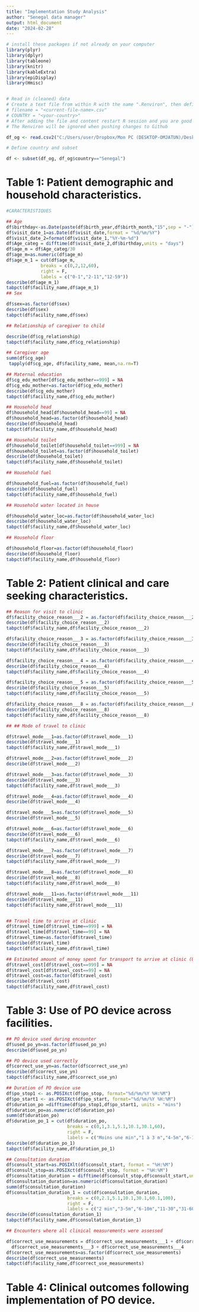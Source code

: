 ```yaml
---
title: "Implementation Study Analysis"
author: "Senegal data manager"
output: html_document
date: "2024-02-28"
--- 
```


```r

# install these packages if not already on your computer
library(plyr)
library(dplyr)
library(tableone)
library(knitr)
library(kableExtra)
library(epiDisplay)
library(Hmisc)


# Read in (cleaned) data
# Create a text file from within R with the name ".Renviron", then define the variables as below
# filename = "<current-file-name>.csv"
# COUNTRY = "<your-country>"
# After adding the file and content restart R session and you are good to go
# The Renviron will be ignored when pushing changes to Github

df_og <- read.csv2("C:/Users/user/Dropbox/Mon PC (DESKTOP-OMJATUN)/Desktop/TIMCI/Implamentation study training/implementation-data_clean_2024-02-15.csv")

# Define country and subset

df <- subset(df_og, df_og$country=="Senegal")

```
 
# Table 1: Patient demographic and household characteristics.


```r
#CARACTERISTIQUES 

## Age
df$birthday<-as.Date(paste(df$birth_year,df$birth_month,"15",sep = "-"),format = "%Y-%m-%d")
df$visit_date_1=as.Date(df$visit_date,format = "%d/%m/%Y")
df$visit_date_2=format(df$visit_date_1,"%Y-%m-%d")
df$Age_categ = difftime(df$visit_date_2,df$birthday,units = "days")
df$age_m = df$Age_categ/30
df$age_m=as.numeric(df$age_m)
df$age_m_1 = cut(df$age_m,
             breaks = c(0,2,12,60),
             right = F,
             labels = c("0-1","2-11","12-59"))
describe(df$age_m_1)
tabpct(df$facility_name,df$age_m_1)
## Sex

df$sex=as.factor(df$sex)
describe(df$sex)
tabpct(df$facility_name,df$sex)

## Relationship of caregiver to child

describe(df$cg_relationship)
tabpct(df$facility_name,df$cg_relationship)

## Caregiver age
summ(df$cg_age)
 tapply(df$cg_age, df$facility_name, mean,na.rm=T)

## Maternal education
df$cg_edu_mother[df$cg_edu_mother==999] = NA
df$cg_edu_mother=as.factor(df$cg_edu_mother)
describe(df$cg_edu_mother) 
tabpct(df$facility_name,df$cg_edu_mother)

## Household head
df$household_head[df$household_head==99] = NA
df$household_head=as.factor(df$household_head)
describe(df$household_head)
tabpct(df$facility_name,df$household_head)

## Household toilet
df$household_toilet[df$household_toilet==999] = NA
df$household_toilet=as.factor(df$household_toilet)
describe(df$household_toilet)
tabpct(df$facility_name,df$household_toilet)

## Household fuel

df$household_fuel=as.factor(df$household_fuel)
describe(df$household_fuel)
tabpct(df$facility_name,df$household_fuel)

## Household water located in house

df$household_water_loc=as.factor(df$household_water_loc)
describe(df$household_water_loc)
tabpct(df$facility_name,df$household_water_loc)

## Household floor

df$household_floor=as.factor(df$household_floor)
describe(df$household_floor)
tabpct(df$facility_name,df$household_floor)
```


# Table 2: Patient clinical and care seeking characteristics.


```r

## Reason for visit to clinic
df$facility_choice_reason___2 = as.factor(df$facility_choice_reason___2)
describe(df$facility_choice_reason___2)
tabpct(df$facility_name,df$facility_choice_reason___2)

df$facility_choice_reason___3 = as.factor(df$facility_choice_reason___3)
describe(df$facility_choice_reason___3)
tabpct(df$facility_name,df$facility_choice_reason___3)

df$facility_choice_reason___4 = as.factor(df$facility_choice_reason___4)
describe(df$facility_choice_reason___4)
tabpct(df$facility_name,df$facility_choice_reason___4)

df$facility_choice_reason___5 = as.factor(df$facility_choice_reason___5)
describe(df$facility_choice_reason___5)
tabpct(df$facility_name,df$facility_choice_reason___5)

df$facility_choice_reason___8 = as.factor(df$facility_choice_reason___8)
describe(df$facility_choice_reason___8)
tabpct(df$facility_name,df$facility_choice_reason___8)

## ## Mode of travel to clinic

df$travel_mode___1=as.factor(df$travel_mode___1) 
describe(df$travel_mode___1)
tabpct(df$facility_name,df$travel_mode___1)

df$travel_mode___2=as.factor(df$travel_mode___2)
describe(df$travel_mode___2)

df$travel_mode___3=as.factor(df$travel_mode___3)
describe(df$travel_mode___3)
tabpct(df$facility_name,df$travel_mode___3)

df$travel_mode___4=as.factor(df$travel_mode___4)
describe(df$travel_mode___4)

df$travel_mode___5=as.factor(df$travel_mode___5) 
describe(df$travel_mode___5)

df$travel_mode___6=as.factor(df$travel_mode___6)
describe(df$travel_mode___6)
tabpct(df$facility_name,df$travel_mode___6)

df$travel_mode___7=as.factor(df$travel_mode___7)
describe(df$travel_mode___7)
tabpct(df$facility_name,df$travel_mode___7)

df$travel_mode___8=as.factor(df$travel_mode___8)
describe(df$travel_mode___8)
tabpct(df$facility_name,df$travel_mode___8)

df$travel_mode___11=as.factor(df$travel_mode___11)
describe(df$travel_mode___11)
tabpct(df$facility_name,df$travel_mode___11)


## Travel time to arrive at clinic
df$travel_time[df$travel_time==999] = NA
df$travel_time[df$travel_time==99] = NA
df$travel_time=as.factor(df$travel_time)
describe(df$travel_time)
tabpct(df$facility_name,df$travel_time)

## Estimated amount of money spent for transport to arrive at clinic (USD)
df$travel_cost[df$travel_cost==999] = NA
df$travel_cost[df$travel_cost==99] = NA
df$travel_cost=as.factor(df$travel_cost)
describe(df$travel_cost)
tabpct(df$facility_name,df$travel_cost)

```


# Table 3: Use of PO device across facilities.

```r

## PO device used during encounter
df$used_po_yn=as.factor(df$used_po_yn)
describe(df$used_po_yn)

## PO device used correctly
df$correct_use_yn=as.factor(df$correct_use_yn)
describe(df$correct_use_yn)
tabpct(df$facility_name,df$correct_use_yn)

## Duration of PO device use
df$po_stop1 <- as.POSIXct(df$po_stop, format="%d/%m/%Y %H:%M")
df$po_start1 <- as.POSIXct(df$po_start, format="%d/%m/%Y %H:%M")
df$duration_po =difftime(df$po_stop1,df$po_start1, units = "mins")
df$duration_po=as.numeric(df$duration_po)
summ(df$duration_po)
df$duration_po_1 = cut(df$duration_po,
                       breaks = c(0,1,3.1,5.1,10.1,30.1,60),
                       right = F,
                       labels = c("Moins une min","1 à 3 m","4-5m","6-10m","11-30","31-60"))
describe(df$duration_po_1)
tabpct(df$facility_name,df$duration_po_1)

## Consultation duration
df$consult_start=as.POSIXlt(df$consult_start, format = "%H:%M")
df$consult_stop=as.POSIXct(df$consult_stop, format = "%H:%M")
df$consultation_duration = difftime(df$consult_stop,df$consult_start,units = "mins")
df$consultation_duration=as.numeric(df$consultation_duration)
summ(df$consultation_duration)
df$consultation_duration_1 = cut(df$consultation_duration,
                       breaks = c(0,2.1,5.1,10.1,30.1,60.1,100),
                       right = F,
                       labels = c("2 min","3-5m","6-10m","11-30","31-60","Plus 60"))
describe(df$consultation_duration_1)
tabpct(df$facility_name,df$consultation_duration_1)

## Encounters where all clinical measurements were assessed

df$correct_use_measurements = df$correct_use_measurements___1 + df$correct_use_measurements___2 +
  df$correct_use_measurements___3 + df$correct_use_measurements___4
df$correct_use_measurements=as.factor(df$correct_use_measurements)
describe(df$correct_use_measurements)
tabpct(df$facility_name,df$correct_use_measurements)
```


# Table 4: Clinical outcomes following implementation of PO device.
